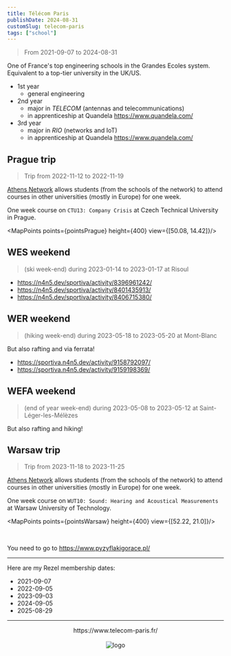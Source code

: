 ```yaml
---
title: Télécom Paris
publishDate: 2024-08-31
customSlug: telecom-paris
tags: ["school"]
---
```


> From 2021-09-07 to 2024-08-31

One of France's top engineering schools in the Grandes Ecoles system.
Equivalent to a top-tier university in the UK/US.


- 1st year
    - general engineering
- 2nd year
    - major in *TELECOM* (antennas and telecommunications)
    - in apprenticeship at Quandela https://www.quandela.com/
- 3rd year
    - major in *RIO* (networks and IoT)
    - in apprenticeship at Quandela https://www.quandela.com/


## Prague trip

> Trip from 2022-11-12 to 2022-11-19

[Athens Network](http://athensnetwork.eu/) allows students (from the schools of the network) to attend courses in other universities (mostly in Europe) for one week.


One week course on `CTU13: Company Crisis` at Czech Technical University in Prague.


<MapPoints points={pointsPrague} height={400} view={[50.08, 14.42]}/>


## WES weekend

> (ski week-end) during 2023-01-14 to 2023-01-17 at Risoul

- https://n4n5.dev/sportiva/activity/8396961242/
- https://n4n5.dev/sportiva/activity/8401435913/
- https://n4n5.dev/sportiva/activity/8406715380/

## WER weekend

> (hiking week-end) during 2023-05-18 to 2023-05-20 at Mont-Blanc

But also rafting and via ferrata!

- https://sportiva.n4n5.dev/activity/9158792097/
- https://sportiva.n4n5.dev/activity/9159198369/

## WEFA weekend

> (end of year week-end) during 2023-05-08 to 2023-05-12 at Saint-Léger-les-Mélèzes

But also rafting and hiking!

## Warsaw trip

> Trip from 2023-11-18 to 2023-11-25

[Athens Network](http://athensnetwork.eu/) allows students (from the schools of the network) to attend courses in other universities (mostly in Europe) for one week.

One week course on `WUT10: Sound: Hearing and Acoustical Measurements` at Warsaw University of Technology.


<MapPoints points={pointsWarsaw} height={400} view={[52.22, 21.0]}/>

<br />

You need to go to https://www.pyzyflakigorace.pl/

---

Here are my Rezel membership dates:

- 2021-09-07
- 2022-09-05
- 2023-09-03
- 2024-09-05
- 2025-08-29

---


<div style="text-align: center">
    <div>https://www.telecom-paris.fr/</div>
    <br />
    <Image src={logo} alt="logo" height={100}/>
</div>

